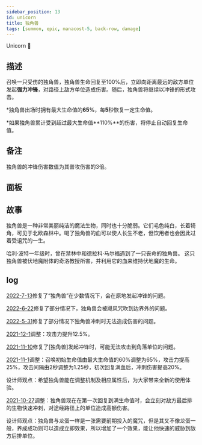 ```yaml
---
sidebar_position: 13
id: unicorn
title: 独角兽
tags: [summon, epic, manacost-5, back-row, damage]
---
```


Unicorn 🦄

<!--truncate-->



<CardBasics cardKey={id}/>


## 描述

召唤一只受伤的独角兽，独角兽生命回复至100%后，立即向距离最远的敌方单位发起**强力冲锋**，对路径上敌方单位造成伤害。随后，独角兽将继续以冲锋的形式攻击。

*独角兽出场时拥有最大生命值的**65%**，每**5**秒恢复一定生命值。

*如果独角兽累计受到超过最大生命值**110%**的伤害，将停止自动回复生命值。


## 备注
独角兽的冲锋伤害数值为其普攻伤害的3倍。


## 面板


<LevelComponent/>


<CardDynamicTable cardKey={id}/>


<CardComplexTable cardKey={id}/>



## 故事

独角兽是一种非常美丽纯洁的魔法生物，同时也十分脆弱。它们毛色纯白，长着犄角，可见于北欧森林中。喝了独角兽的血可以使人长生不老，但饮用者也会因此过着受诅咒的一生。

哈利·波特一年级时，曾在禁林中和德拉科·马尔福遇到了一只丧命的独角兽。 这只独角兽被伏地魔附体的奇洛教授所害，并利用它的血来维持伏地魔的生命。

## log

[2022-7-13](/blog/220713-update-annc#fix)修复了“独角兽”在少数情况下，会在原地发起冲锋的问题。

[2022-6-22](/blog/220622-update-annc#fix)修复了部分情况下，独角兽会被飓风咒吹到边界外的问题。

[2022-5-31](/blog/230601-update-annc#fix)修复了部分情况下独角兽冲刺时无法造成伤害的问题。

[2021-12-1](/blog/211201-update-annc#adjustment)调整：攻击力提升12.5%。

[2021-11-10](/blog/211110-update-annc#fix)修复了[独角兽]发起冲锋时，可能无法攻击到角落单位的问题。

[2021-11-1](/blog/211101-append-annc#adjustment)调整：召唤初始生命值由最大生命值的60%调整为65%，攻击力提高25%，攻击间隔由2秒调整为1.25秒，初次回复满血后，冲刺伤害提高20%。

设计师观点：希望独角兽能在调整机制及相应属性后，为大家带来全新的使用体验。

[2021-10-27](/blog/211027-update-annc#adjustment)调整：独角兽现在在第一次回复到满生命值时，会立刻对敌方最后排的生物快速冲刺，对途经路径上的单位造成高额伤害。

设计师观点：独角兽与龙蛋一样是一张需要前期投入的魔咒，但是其又不像龙蛋一般，养成成功则可以造成立即效果，所以增加了一个效果，能让他快速的威胁到敌方后排单位。

